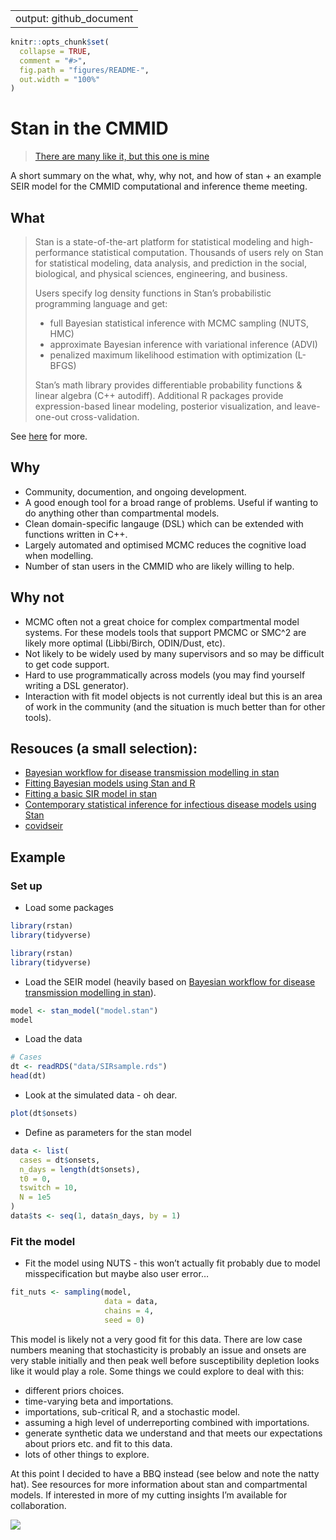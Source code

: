 
---
output: github_document
---

```r
knitr::opts_chunk$set(
  collapse = TRUE,
  comment = "#>",
  fig.path = "figures/README-",
  out.width = "100%"
)
```

# Stan in the CMMID

> [There are many like it, but this one is mine](https://en.wikipedia.org/wiki/Rifleman%27s_Creed)

A short summary on the what, why, why not, and how of stan + an example SEIR model for the CMMID computational
and inference theme meeting.

## What

> Stan is a state-of-the-art platform for statistical modeling and high-performance statistical computation. Thousands of users rely on Stan for statistical modeling, data analysis, and prediction in the social, biological, and physical sciences, engineering, and business.
>
>Users specify log density functions in Stan’s probabilistic programming language and get:
>
> - full Bayesian statistical inference with MCMC sampling (NUTS, HMC)
> - approximate Bayesian inference with variational inference (ADVI)
> - penalized maximum likelihood estimation with optimization (L-BFGS)
>
> Stan’s math library provides differentiable probability functions & linear algebra (C++ autodiff). Additional R packages provide expression-based linear modeling, posterior visualization, and leave-one-out cross-validation.

See [here](https://mc-stan.org) for more. 

## Why

- Community, documention, and ongoing development.
- A good enough tool for a broad range of problems. Useful if wanting to do anything other than compartmental models.
- Clean domain-specific langauge (DSL) which can be extended with functions written in C++.
- Largely automated and optimised MCMC reduces the cognitive load when modelling.
- Number of stan users in the CMMID who are likely willing to help.

## Why not

- MCMC often not a great choice for complex compartmental model systems. For these models tools that support PMCMC or SMC^2 are likely more optimal (Libbi/Birch, ODIN/Dust, etc). 
- Not likely to be widely used by many supervisors and so may be difficult to get code support. 
- Hard to use programmatically across models (you may find yourself writing a DSL generator).
- Interaction with fit model objects is not currently ideal but this is an area of work in the community (and the situation is much better than for other tools).

## Resouces (a small selection): 

- [Bayesian workflow for disease transmission modelling in stan](https://mc-stan.org/users/documentation/case-studies/boarding_school_case_study.html)
- [Fitting Bayesian models using Stan and R](https://www.weirdfishes.blog/blog/fitting-bayesian-models-with-stan-and-r/)
- [Fitting a basic SIR model in stan](https://www.generable.com/blog/2020/04/fitting-a-basic-sir-model-in-stan/)
- [Contemporary statistical inference for infectious disease models using Stan](https://arxiv.org/abs/1903.00423v3)
- [covidseir](https://github.com/seananderson/covidseir)

## Example

### Set up

* Load some packages

```r
library(rstan)
library(tidyverse)
```

```r
library(rstan)
library(tidyverse)
```

* Load the SEIR model (heavily based on [Bayesian workflow for disease transmission modelling in stan](https://mc-stan.org/users/documentation/case-studies/boarding_school_case_study.html)).


```r
model <- stan_model("model.stan")
model
```

* Load the data

```r
# Cases
dt <- readRDS("data/SIRsample.rds")
head(dt)
```

* Look at the simulated data  - oh dear.

```r
plot(dt$onsets)
```

* Define as parameters for the stan model

```r
data <- list(
  cases = dt$onsets,
  n_days = length(dt$onsets),
  t0 = 0,
  tswitch = 10,
  N = 1e5
)
data$ts <- seq(1, data$n_days, by = 1)
```

### Fit the model


* Fit the model using NUTS - this won't actually fit probably due to model misspecification but maybe also user error...

```r
fit_nuts <- sampling(model,
                     data = data,
                     chains = 4,
                     seed = 0)
```

This model is likely not a very good fit for this data. There are low case numbers meaning that stochasticity is probably an issue and onsets are very stable initially and then peak well before susceptibility depletion looks like it would play a role. Some things we could explore to deal with this: 

- different priors choices.
- time-varying beta and importations.
- importations, sub-critical R, and a stochastic model. 
- assuming a high level of underreporting combined with importations.
- generate synthetic data we understand and that meets our expectations about priors etc. and fit to this data.
- lots of other things to explore.

At this point I decided to have a BBQ instead (see below and note the natty hat). See resources for more information about stan and compartmental models. If interested in more of my cutting insights I'm available for collaboration.

![](figures/bbq.jpg)